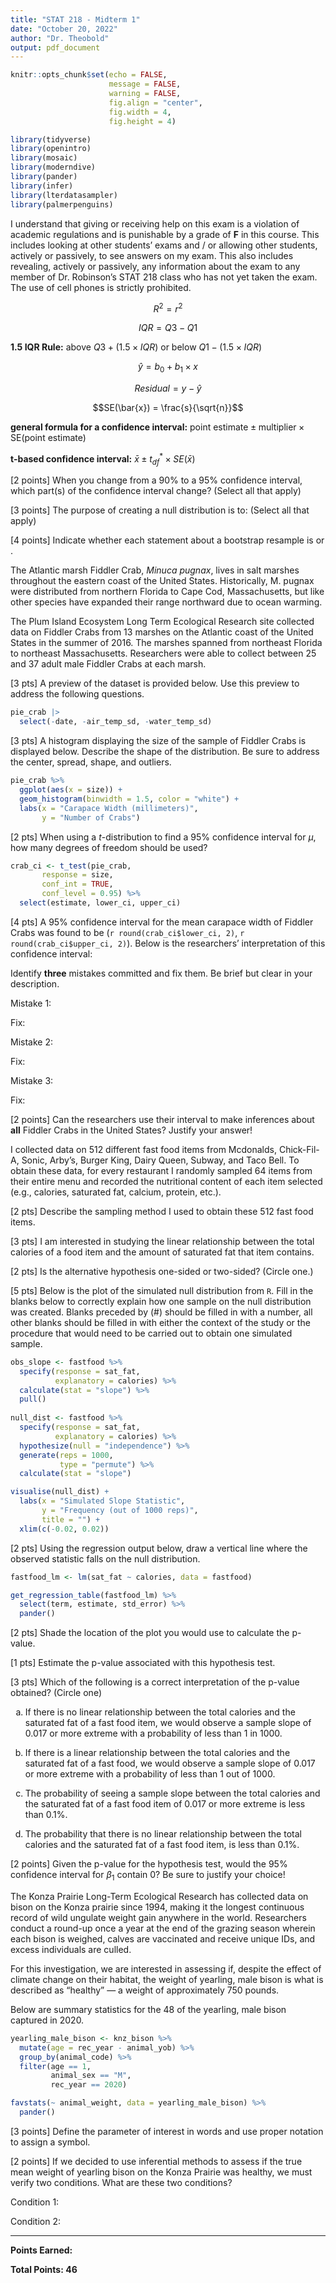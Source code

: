 ```yaml
---
title: "STAT 218 - Midterm 1"
date: "October 20, 2022"
author: "Dr. Theobold"
output: pdf_document
---
```


```r
knitr::opts_chunk$set(echo = FALSE, 
                      message = FALSE, 
                      warning = FALSE, 
                      fig.align = "center", 
                      fig.width = 4, 
                      fig.height = 4)

library(tidyverse)
library(openintro)
library(mosaic)
library(moderndive)
library(pander)
library(infer)
library(lterdatasampler)
library(palmerpenguins)
```

\begin{center}
\large{Name:} \underline{\hspace{3in}}
\vspace{0.25cm}

\large{Section (circle one):} \hspace{1cm} 2:10pm \hspace{2cm} 4:10pm 

\end{center}

\vspace{0.8cm}

\noindent {\bf Read and Sign the Following Statement:}

I understand that giving or receiving help on this exam is a violation of academic
regulations and is punishable by a grade of __F__ in this course. This
includes looking at other students' exams and / or allowing other students,
actively or passively, to see answers on my exam. This also includes revealing,
actively or passively, any information about the exam to any member of 
Dr. Robinson's STAT 218 class who has not yet taken the exam. The use of 
cell phones is strictly prohibited.

\begin{center}

\textbf{I pledge not to do any of these things.}

\vspace{0.5cm}

\textbf{Signed:} \underline{\hspace{4in}}

\end{center}

\vspace{1cm}

\noindent {\bf \textsf{Instructions}}

\begin{itemize}
\item Read and sign the honesty pledge at the top of this page. Your exam will
not be graded unless the honesty pledge is signed!
\item You may use a calculator. You \textbf{may not} use your phone or any
device that connects to the internet as a calculator. \\
\item Show all work as clearly as possible. Point totals are shown in brackets 
next to each part. Formulas without values entered do not count as work. \\
\item All answers should be reported in decimal form, rounded to three decimal
places. \\
\item For multiple choice and multi-select problems, completely fill in the
provided circle (multiple choice) or square (multi-select) for your desired
answer choice(s). If you change an answer, be sure to completely erase your
initial selection.
\item You have 50 minutes to complete this exam, so budget your time wisely.    
\end{itemize}

\pagebreak

\noindent {\bf \textsf{Provided Formulas}}

$$R^2 = r^2$$ 

\vspace{0.25cm}

$$IQR = Q3 - Q1$$

\vspace{0.25cm}

__1.5 IQR Rule:__ above $Q3 + (1.5 \times IQR)$  or below $Q1 - (1.5 \times IQR)$

\vspace{0.25cm}

$$\hat{y} = b_0 + b_1 \times x$$

\vspace{0.2cm}

$$Residual = y - \hat{y}$$ 

\vspace{0.3cm}

$$SE(\bar{x}) = \frac{s}{\sqrt{n}}$$
\vspace{0.3cm}

__general formula for a confidence interval:__ $\text{point estimate} \pm \text{multiplier} \times \text{SE(point estimate)}$

\vspace{0.3cm}

__t-based confidence interval:__ \hspace{1cm} $\bar{x} \pm t^*_{df} \times SE(\bar{x})$

\newpage


\vspace{0.25cm}

\noindent \textbf{Q8} [2 points] When you change from a 90% to a 95% confidence
interval, which part(s) of the confidence interval change? (Select all that 
apply)

\begin{itemize}
\item[(a)] Point estimate (midpoint)
\item[(b)] Multiplier
\item[(c)] Standard error
\end{itemize}

\vspace{0.75cm}

\noindent \textbf{Q6} [3 points] The purpose of creating a null distribution is
to: (Select all that apply)

\begin{itemize}
\item[(a)] Discover what statistics might have occurred if the null hypothesis
was true.
\item[(b)] To determine if the null hypothesis is true. 
\item[(c)] To determine if the observed statistic is unlikely if the null was
true. 
\end{itemize}

\vspace{0.75cm}

\noindent \textbf{Q5} [4 points] Indicate whether each statement about a 
bootstrap resample is \textbf{TRUE} or \textbf{FALSE}.

\begin{itemize}
\item[(a)] The bootstrap resample and original sample \textbf{must} be the same size.
\hspace{0.1cm} \underline{\hspace{2cm}} \\

\item[(b)] The bootstrap resample and original sample are \textbf{both} taken
directly from the population. 

\item[] \hspace{0.1cm} \underline{\hspace{2cm}} \\

\item[(c)] The bootstrap resample can \textbf{only} use values that were in the
original sample. \hspace{0.1cm} \underline{\hspace{2cm}} \\

\item[(d)] The bootstrap resample uses \textbf{all} of the values that were in
the original sample. \hspace{0.1cm} \underline{\hspace{2cm}} \\
\end{itemize}

\newpage

\textbf{Q3} The Atlantic marsh Fiddler Crab, *Minuca pugnax*, lives in salt
marshes throughout the eastern coast of the United 
States. Historically, M. pugnax were distributed from northern Florida to Cape
Cod, Massachusetts, but like other species have expanded their range northward
due to ocean warming.

The Plum Island Ecosystem Long Term Ecological Research site collected data on
Fiddler Crabs from 13 marshes on the Atlantic coast of the United States in the
summer of 2016. The marshes spanned from northeast Florida to northeast
Massachusetts. Researchers were able to collect between 25 and 37 adult male
Fiddler Crabs at each marsh. 

\vspace{0.2cm}

\noindent 
\textbf{(a)} [3 pts] A preview of the dataset is provided below. Use this
preview to address the following questions. 

```r
pie_crab |>  
  select(-date, -air_temp_sd, -water_temp_sd)
```

\begin{itemize}
\item Identify the observational units in the data set. \\

\vspace{1cm}

\item List the variables. Indicate whether each variable is categorical or
quantitative. \\

\vspace{2cm}

\end{itemize}

\textbf{(b)} [3 pts] A histogram displaying the size of the sample of Fiddler
Crabs is displayed below. Describe the shape of the distribution. Be sure to 
address the center, spread, shape, and outliers. 

```r
pie_crab %>% 
  ggplot(aes(x = size)) +
  geom_histogram(binwidth = 1.5, color = "white") +
  labs(x = "Carapace Width (millimeters)", 
       y = "Number of Crabs")
```

\vspace{0.25cm}

\textbf{(c)} [2 pts] When using a $t$-distribution to find a 95% confidence 
interval for $\mu$, how many degrees of freedom should be used?

\vspace{1cm}

```r
crab_ci <- t_test(pie_crab, 
       response = size,
       conf_int = TRUE, 
       conf_level = 0.95) %>% 
  select(estimate, lower_ci, upper_ci)
```

\textbf{(d)} [4 pts] A 95% confidence interval for the mean carapace width of
Fiddler Crabs was found to be (`r round(crab_ci$lower_ci, 2)`, 
`r round(crab_ci$upper_ci, 2)`). Below is the researchers' interpretation of
this confidence interval: 

\begin{center}
\emph{There is a 95\% chance that the observed sample mean carapace width of the 392
Fiddler Crabs is between 14.31 and 15.01 millimeters.}
\end{center}

\noindent
Identify __three__ mistakes committed and fix them. Be brief but clear in your
description.

\vspace{1cm}

Mistake 1: \underline{\hspace{6in}}

\vspace{1cm}

Fix: \underline{\hspace{6.2in}}

\vspace{1.5cm}

Mistake 2: \underline{\hspace{6in}}

\vspace{1cm}

Fix: \underline{\hspace{6in}}

\vspace{1.5cm}

Mistake 3: \underline{\hspace{6in}}

\vspace{1cm}

Fix: \underline{\hspace{6in}}

\vspace{0.25in}

\textbf{(e)} [2 points] Can the researchers use their interval to make
inferences about __all__ Fiddler Crabs in the United States? Justify your 
answer!

\newpage

\noindent {\textbf Q2} I collected data on 512 different fast food items from
Mcdonalds, Chick-Fil-A, Sonic, Arby's, Burger King, Dairy Queen, Subway, and
Taco Bell. To obtain these data, for every restaurant I randomly sampled 64
items from their entire menu and recorded the nutritional content of each item
selected (e.g., calories, saturated fat, calcium, protein, etc.). 

\vspace{1cm}

\noindent
\textbf{(a)} [2 pts] Describe the sampling method I used to obtain these 512 
fast food items. 

\vspace{1.5in}

\noindent
\textbf{(b)} [3 pts] I am interested in studying the linear relationship between
the total calories of a food item and the amount of saturated fat that item
contains.

\textbf{Write the null hypothesis for my question of interest, using both 
\underline{words} and \underline{notation}.}

\vspace{1in}

\noindent
\textbf{(c)} [2 pts] Is the alternative hypothesis one-sided or two-sided?
(Circle one.)

\begin{itemize} 
\item One-sided \\
\item Two-sided
\end{itemize}

\noindent
\textbf{(d)} [5 pts] Below is the plot of the simulated null
distribution from `R`. Fill in the blanks below to correctly explain how one
sample on the null distribution was created.  Blanks preceded by (#) should
be filled in with a number, all other blanks should be filled in with either the
context of the study or the procedure that would need to be carried out to 
obtain one simulated sample.

\begin{center}
On (\#) \underline{\hspace{2in}} cards, write \underline{\hspace{1in}} and 
\underline{\hspace{1in}} on the cards.

\vspace{0.5cm}

Assume the null hypothesis is true and \underline{\hspace{3in}}.

\vspace{0.5cm}

Generate a new sample of 512 ordered pairs by \underline{\hspace{3in}}.

\vspace{0.5cm}

Calculate and plot the \underline{\hspace{4cm}} from each simulated sample.

\end{center}

```r

obs_slope <- fastfood %>% 
  specify(response = sat_fat, 
          explanatory = calories) %>% 
  calculate(stat = "slope") %>% 
  pull()
  
null_dist <- fastfood %>% 
  specify(response = sat_fat, 
          explanatory = calories) %>% 
  hypothesize(null = "independence") %>% 
  generate(reps = 1000, 
           type = "permute") %>% 
  calculate(stat = "slope")

visualise(null_dist) +
  labs(x = "Simulated Slope Statistic", 
       y = "Frequency (out of 1000 reps)", 
       title = "") +
  xlim(c(-0.02, 0.02))
```

\noindent
\textbf{(e)} [2 pts] Using the regression output below, draw a vertical line
where the observed statistic falls on the null distribution. 

```r
fastfood_lm <- lm(sat_fat ~ calories, data = fastfood)

get_regression_table(fastfood_lm) %>% 
  select(term, estimate, std_error) %>% 
  pander()
```

\vspace{0.25cm}

\noindent
\textbf{(f)} [2 pts] Shade the location of the plot you would use to calculate
the p-value. 

\vspace{0.25cm}

\noindent
\textbf{(g)} [1 pts] Estimate the p-value associated with this hypothesis test. 

\vspace{0.5cm}

\noindent
\textbf{(h)} [3 pts] Which of the following is a correct interpretation of the p-value obtained? (Circle one)

(a) If there is no linear relationship between the total calories and the
saturated fat of a fast food item, we would observe a sample slope of 0.017 or
more extreme with a probability of less than 1 in 1000. 

(b) If there is a linear relationship between the total calories and the
saturated fat of a fast food, we would observe a sample slope of 0.017 or more
extreme with a probability of less than 1 out of 1000.

(c) The probability of seeing a sample slope between the total calories and
the saturated fat of a fast food item of 0.017 or more extreme is less than 0.1%.

(d)  The probability that there is no linear relationship between the total
calories and the saturated fat of a fast food item, is less than 0.1%.

\vspace{0.5cm}

\textbf{(i)} [2 points] Given the p-value for the hypothesis test, would the
95% confidence interval for $\beta_1$ contain 0? Be sure to justify your 
choice!

\newpage

\noindent \textbf{Q11} The Konza Prairie Long-Term Ecological Research has
collected data on bison on the Konza prairie since 1994, making it the longest
continuous record of wild ungulate weight gain anywhere in the world.
Researchers conduct a round-up once a year at the end of the grazing season
wherein each bison is weighed, calves are vaccinated and receive unique IDs, and
excess individuals are culled.

For this investigation, we are interested in assessing if, despite the effect 
of climate change on their habitat, the weight of yearling, male bison is what
is described as "healthy" --- a weight of approximately 750 pounds. 

Below are summary statistics for the 48 of the yearling, male bison captured
in 2020. 

```r
yearling_male_bison <- knz_bison %>% 
  mutate(age = rec_year - animal_yob) %>% 
  group_by(animal_code) %>% 
  filter(age == 1, 
         animal_sex == "M", 
         rec_year == 2020)

favstats(~ animal_weight, data = yearling_male_bison) %>% 
  pander()
```


\textbf{(a)} [3 points] Define the parameter of interest in words and use proper notation to assign a symbol.

\vspace{0.75in}

\textbf{(c)} [2 points] If we decided to use inferential methods to assess if the
true mean weight of yearling bison on the Konza Prairie was healthy, we must
verify two conditions. What are these two conditions? 

\vspace{0.25cm}

Condition 1:

\vspace{1in}

Condition 2: 

\vspace{1in}

\begin{center}

\textbf{END OF EXAM}

\end{center}

---

\vspace{1in}

__Points Earned:__ \underline{\hspace{2in}}

__Total Points: 46__

